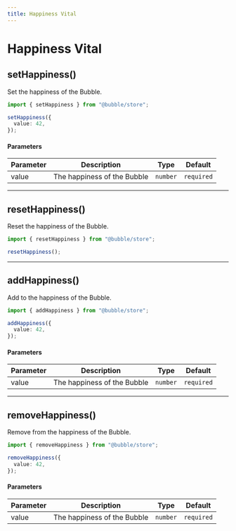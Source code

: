 ```yaml
---
title: Happiness Vital
---
```


# Happiness Vital

## setHappiness()

Set the happiness of the Bubble.

```ts
import { setHappiness } from "@bubble/store";

setHappiness({
  value: 42,
});
```

#### Parameters

| Parameter | Description                 | Type     | Default    |
| --------- | --------------------------- | -------- | ---------- |
| value     | The happiness of the Bubble | `number` | `required` |

---

## resetHappiness()

Reset the happiness of the Bubble.

```ts
import { resetHappiness } from "@bubble/store";

resetHappiness();
```

---

## addHappiness()

Add to the happiness of the Bubble.

```ts
import { addHappiness } from "@bubble/store";

addHappiness({
  value: 42,
});
```

#### Parameters

| Parameter | Description                 | Type     | Default    |
| --------- | --------------------------- | -------- | ---------- |
| value     | The happiness of the Bubble | `number` | `required` |

---

## removeHappiness()

Remove from the happiness of the Bubble.

```ts
import { removeHappiness } from "@bubble/store";

removeHappiness({
  value: 42,
});
```

#### Parameters

| Parameter | Description                 | Type     | Default    |
| --------- | --------------------------- | -------- | ---------- |
| value     | The happiness of the Bubble | `number` | `required` |
